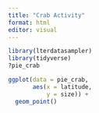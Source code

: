 ```yaml
---
title: "Crab Activity"
format: html
editor: visual
---
```


```r
library(lterdatasampler)
library(tidyverse)
?pie_crab

```

```r
ggplot(data = pie_crab, 
       aes(x = latitude,  
           y = size)) + 
  geom_point()
```
